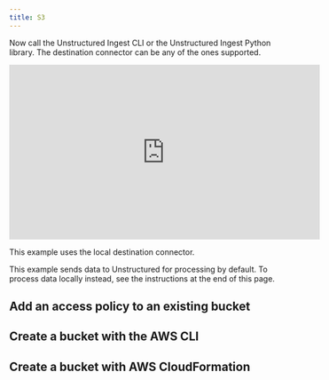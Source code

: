 ```yaml
---
title: S3
---
```



<NewDocument />


<SharedContentS3/>

Now call the Unstructured Ingest CLI or the Unstructured Ingest Python library. The destination connector can be any of the ones supported.

<iframe
  width="560"
  height="315"
  src="https://www.youtube.com/embed/9qSiL0QFsBA"
  title="YouTube video player"
  frameborder="0"
  allow="accelerometer; autoplay; clipboard-write; encrypted-media; gyroscope; picture-in-picture"
  allowfullscreen
></iframe>

This example uses the local destination connector.

This example sends data to Unstructured for processing by default. To process data locally instead, see the instructions at the end of this page.


<CodeGroup>
  <S3Sh />
  <S3PyV2 />
  <S3PyV1 />
</CodeGroup>


<SharedPartitionByAPIOSS/>

## Add an access policy to an existing bucket


<S3BucketPolicy />

## Create a bucket with the AWS CLI


<S3BucketCLI />

## Create a bucket with AWS CloudFormation


<S3BucketCloudFormation />